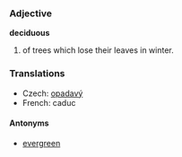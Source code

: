 ===Adjective===
'''deciduous'''

# of trees which lose their leaves in winter.
 
=== Translations ===

*Czech: [[opadavý]]  
*French: caduc

====Antonyms====
*[[evergreen]]